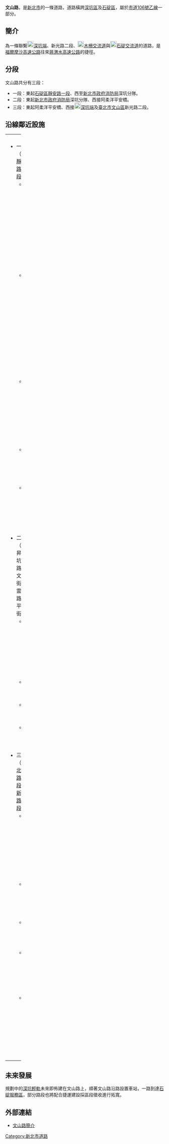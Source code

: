 {{Unreferenced|time=2020-10-26T09:34:09+00:00}}
{{Infobox TwRoad2|
|bgcolorh=DARKGREEN
|colorh=white
|name=文山路
|enname=WenShan Rd.<br />
[[File:TW_CHW106b.svg|30px]]
|level=市區道路
|length=
|sec=一～三段
|speedhigh=60
|lastext=
|line=雙向各二車道
|start=[[新光路_(臺北市)|新光路二段]]
|end=[[靜安路_(新北市)|靜安路一段]]
|junc=楓子林路、平埔街
|img=[[File:喜樂橋西橋頭.jpg|300px]]
|cap=
|size=
|left=[[新光路_(臺北市)|新光路二段]]
|right=[[靜安路_(新北市)|靜安路一段]]
|leftend=Y
|SN=
|SNtype=
|SNNum=
|SN2=
|SN2type=
|SN2Num=
|SN3=
|SN3type=
|SN3Num=
}}
'''文山路'''，是[[新北市|新北市]]的一條道路，道路橫跨[[深坑區|深坑區]]及[[石碇區|石碇區]]，屬於[[縣道106號#.E4.B9.99.E7.B7.9A|市道106號乙線]]一部分。

==簡介==
為一條聯繫[[File:TWHW3a.svg|20px]][[深坑端|深坑端]]、新光路二段、[[File:TWHW3.svg|20px]][[木柵交流道|木柵交流道]]與[[File:TWHW5.svg|20px]][[石碇交流道|石碇交流道]]的道路，是[[福爾摩沙高速公路|福爾摩沙高速公路]]往來[[蔣渭水高速公路|蔣渭水高速公路]]的捷徑。
==分段==
文山路共分有三段：
*一段：東起[[石碇區|石碇區]][[靜安路_(新北市)|靜安路一段]]、西至[[新北市政府消防局|新北市政府消防局]]深坑分隊。
*二段：東起[[新北市政府消防局|新北市政府消防局]]深坑分隊、西接阿柔洋平安橋。
*三段：東起阿柔洋平安橋、西接[[File:TWHW3a.svg|20px]][[深坑端|深坑端]]及[[臺北市|臺北市]][[文山區|文山區]]新光路二段。

==沿線鄰近設施==
{| border="0" cellpadding="5" width="100%"
|----- valign="top"
| width="50%" | || width="50%" | 
|-----
| valign="top" |
*一段（接[[靜安路_(新北市)|靜安路一段]]）
**[[新北市政府消防局|新北市政府消防局]]深坑分隊
**[[台灣電力公司|台灣電力公司]]深美超高壓變電所
**[[新竹物流|新竹物流]]深坑營業所
**[[石碇服務區|石碇服務區]]
**[[File:TWHW5.svg|20px]][[石碇交流道|石碇交流道]]

*二段（接昇高坑路、文化街、雲鄉路及平埔街）
**[[欣欣客運|欣欣客運]]深坑新站
**喜樂橋
**[[深坑黃氏永安居|福安居]]
**平安橋

*三段（接[[北深路|北深路三段]]及[[新光路_(臺北市)|新光路二段]]）
**[[台塑石化|台塑石化]]台亞深坑站
**[[台灣中油|中油]]正洋站
**[[File:TWHW3a.svg|20px]][[深坑端|深坑端]]
**[[File:TWHW3.svg|20px]][[木柵交流道|木柵交流道]]
**阿柔市民活動中心
|}

==未來發展==
規劃中的[[深坑輕軌|深坑輕軌]]未來即佈建在文山路上，順著文山路沿路設置車站，一路到達[[石碇服務區|石碇服務區]]，部分路段也將配合捷運建設採區段徵收進行拓寬。

==外部連結==
*[http://gishileh.pixnet.net/blog/post/34554493-%E6%B7%B1%E5%9D%91%E9%8A%80%E6%B2%B3%E9%81%93-%E8%98%AD%E9%99%BD%E5%89%8D%E5%93%A8%E7%AB%99-106%E4%B9%99%E7%B8%A3%E9%81%93(%E8%B5%B7%E9%BB%9E-%E7%9F%B3%E7%A2%87 文山路簡介] {{Wayback|url=http://gishileh.pixnet.net/blog/post/34554493-%E6%B7%B1%E5%9D%91%E9%8A%80%E6%B2%B3%E9%81%93-%E8%98%AD%E9%99%BD%E5%89%8D%E5%93%A8%E7%AB%99-106%E4%B9%99%E7%B8%A3%E9%81%93(%E8%B5%B7%E9%BB%9E-%E7%9F%B3%E7%A2%87 |date=20191213201446 }}

{{臺北公路網}}
[[Category:新北市道路|Category:新北市道路]]